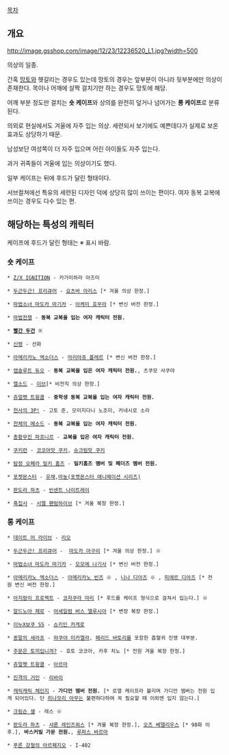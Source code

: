 [[목차]]

== 개요 ==
http://image.gsshop.com/image/12/23/12236520_L1.jpg?width=500

의상의 일종.

간혹 [[망토]]와 헷갈리는 경우도 있는데 망토의 경우는 앞부분이 아니라 뒷부분에만 의상이 존재한다. 목이나 어깨에 살짝 걸치기만 하는 경우도 망토에 해당.

어깨 부분 정도만 걸치는 '''숏 케이프'''와 상의를 완전히 덮거나 넘어가는 '''롱 케이프'''로 분류된다.

의외로 현실에서도 겨울에 자주 입는 의상. 세련되서 보기에도 예쁜데다가 실제로 보온효과도 상당하기 때문. 

남성보단 여성쪽이 더 자주 입으며 어린 아이들도 자주 입는다.

과거 귀족들이 겨울에 입는 의상이기도 했다.

일부 케이프는 뒤에 후드가 달린 형태이다.

서브컬쳐에선 특유의 세련된 디자인 덕에 상당히 많이 쓰이는 편이다. 여자 동복 교복에 쓰이는 경우도 다수 있는 편.

== 해당하는 특성의 캐릭터 ==

케이프에 후드가 달린 형태는 ※ 표시 바람.

=== 숏 케이프 ===
 * [[Z/X IGNITION]] - 카가미하라 아즈미

 * [[두근두근! 프리큐어]] - [[요츠바 아리스]] [* 겨울 의상 한정.]

 * [[마법소녀 마도카 마기카]] - [[아케미 호무라]] [* 변신 버전 한정.]

 * [[마법전쟁]] - '''동복 교복을 입는 여자 캐릭터 전원.'''

 * '''[[빨간 두건]]''' ※

 * [[신령(웹툰)|신령]] - 선화

 * [[아메리카노 엑소더스]] - [[마리아쥬 플레르]] [* 변신 버전 한정.]

 * [[앱솔루트 듀오]] - '''동복 교복을 입은 여자 캐릭터 전원.''', 츠쿠모 사쿠야

 * [[엘소드]] - [[이브(엘소드)|이브]][* 비전직 의상 한정.]

 * [[쥬얼펫 트윙클]] - '''중학생 동복 교복을 입는 여자 캐릭터 전원.'''

 * [[천사의 3P!]] - 고토 준, 모미지다니 노조미, 카네시로 소라

 * [[천체의 메소드]] - '''동복 교복을 입는 여자 캐릭터 전원.'''

 * [[총황무진 파프니르]] - '''교복을 입은 여자 캐릭터 전원.'''

 * [[쿠키런]] - [[코코아맛 쿠키]], [[슈크림맛 쿠키]]

 * [[탐정 오페라 밀키 홈즈]] - '''밀키홈즈 멤버 및 페더즈 멤버 전원.'''

 * [[포켓몬스터]] - [[유채]],[[마농(포켓몬스터 애니메이션 시리즈)]]

 * [[판도라 하츠]] - [[빈센트 나이트레이]]

 * [[흑집사]] - [[시엘 팬텀하이브]] [* 겨울 복장 한정.]
 

=== 롱 케이프 ===

 * [[데이트 어 라이브]] - [[리오(데이트 어 라이브|리오]]

 * [[두근두근! 프리큐어]] -  [[마도카 아구리]] [* 겨울 의상 한정.] ※

 * [[마법소녀 마도카 마기카]] - [[모모에 나기사]] [* 변신 버전 한정.]

 * [[아메리카노 엑소더스]] - [[아메리카노 빈즈]] ※ , [[니나 디아즈]] ※ , [[피에르 디아즈]] [* 전원 변신 버전 한정.]

 * [[아지랑이 프로젝트]] - [[코자쿠라 마리]] [* 후드를 케이프 형식으로 걸쳐서 입는다.] ※

 * [[알드노아 제로]] - [[어세일럼 버스 앨루시아]] [* 변장 복장 한정.]

 * [[이누X보쿠 SS]] - [[쇼키인 카게로]]

 * [[종말의 세라프]] - [[햐쿠야 미카엘라]], [[페리드 바토리]]를 포함한 흡혈귀 진영 대부분.

 * [[주문은 토끼입니까?]] - 호토 코코아, 카후 치노 [* 전원 겨울 복장 한정.]

 * [[쥬얼펫 트윙클]] - [[아르마(쥬얼펫 시리즈)|아르마]]

 * [[진격의 거인]] - [[리바이]]

 * [[캐릭캐릭 체인지]] - '''가디언 멤버 전원.''' [* 로열 케이프라 불리며 가디언 멤버는 전원 입게 되어있다. 단 [[히나모리 아무]]는 불편하다하여 꼭 필요할 때 이외엔 입지 않는다.]

 * [[크림슨 셀]] - 레스 ※

 * [[판도라 하츠]] - [[샤론 레인즈워스]] [* 겨울 복장 한정.], [[오즈 베델리우스]] [* 98화 이후.], '''바스커빌 가문 전원.''', [[루퍼스 바르마]]

 * [[푸른 강철의 아르페지오]] - I-402
